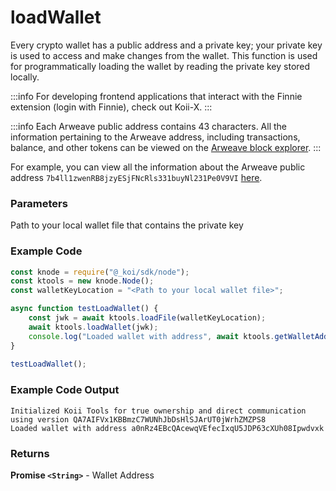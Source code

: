 # loadWallet

Every crypto wallet has a public address and a private key; your private key is used to access and make changes from the wallet. This function is used for programmatically loading the wallet by reading the private key stored locally.

:::info
For developing frontend applications that interact with the Finnie extension (login with Finnie), check out Koii-X.
:::

:::info
Each Arweave public address contains 43 characters. All the information pertaining to the Arweave address, including transactions, balance, and other tokens can be viewed on the [Arweave block explorer](https://viewblock.io/arweave).
:::

For example, you can view all the information about the Arweave public address `7b4ll1zwenRB8jzyESjFNcRls331buyNl231Pe0V9VI` [here](https://viewblock.io/arweave/address/7b4ll1zwenRB8jzyESjFNcRls331buyNl231Pe0V9VI).

### Parameters

Path to your local wallet file that contains the private key

### Example Code

```jsx
const knode = require("@_koi/sdk/node");
const ktools = new knode.Node();
const walletKeyLocation = "<Path to your local wallet file>";

async function testLoadWallet() {
    const jwk = await ktools.loadFile(walletKeyLocation);
    await ktools.loadWallet(jwk);  
    console.log("Loaded wallet with address", await ktools.getWalletAddress());
}
  
testLoadWallet();
```

### Example Code Output

```
Initialized Koii Tools for true ownership and direct communication using version QA7AIFVx1KBBmzC7WUNhJbDsHlSJArUT0jWrhZMZPS8
Loaded wallet with address a0nRz4EBcQAcewqVEfecIxqU5JDP63cXUh08Ipwdvxk
```

### Returns

**Promise ```<String>```** - Wallet Address&#x20;
